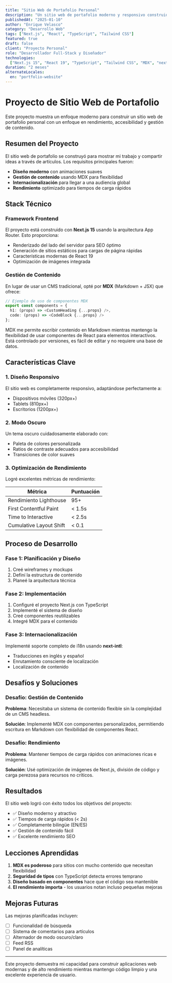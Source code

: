 ```yaml
---
title: "Sitio Web de Portafolio Personal"
description: "Un sitio web de portafolio moderno y responsivo construido con Next.js 15, con gestión de contenido MDX e internacionalización."
publishedAt: "2025-01-10"
author: "Enrique Velasco"
category: "Desarrollo Web"
tags: ["Next.js", "React", "TypeScript", "Tailwind CSS"]
featured: true
draft: false
client: "Proyecto Personal"
role: "Desarrollador Full-Stack y Diseñador"
technologies:
  ["Next.js 15", "React 19", "TypeScript", "Tailwind CSS", "MDX", "next-intl"]
duration: "2 meses"
alternateLocales:
  en: "portfolio-website"
---
```


# Proyecto de Sitio Web de Portafolio

Este proyecto muestra un enfoque moderno para construir un sitio web de portafolio personal con un enfoque en rendimiento, accesibilidad y gestión de contenido.

## Resumen del Proyecto

El sitio web de portafolio se construyó para mostrar mi trabajo y compartir ideas a través de artículos. Los requisitos principales fueron:

- **Diseño moderno** con animaciones suaves
- **Gestión de contenido** usando MDX para flexibilidad
- **Internacionalización** para llegar a una audiencia global
- **Rendimiento** optimizado para tiempos de carga rápidos

## Stack Técnico

### Framework Frontend

El proyecto está construido con **Next.js 15** usando la arquitectura App Router. Esto proporciona:

- Renderizado del lado del servidor para SEO óptimo
- Generación de sitios estáticos para cargas de página rápidas
- Características modernas de React 19
- Optimización de imágenes integrada

### Gestión de Contenido

En lugar de usar un CMS tradicional, opté por **MDX** (Markdown + JSX) que ofrece:

```typescript
// Ejemplo de uso de componentes MDX
export const components = {
  h1: (props) => <CustomHeading {...props} />,
  code: (props) => <CodeBlock {...props} />
};
```

<Callout type="success" title="¿Por qué MDX?">
  MDX me permite escribir contenido en Markdown mientras mantengo la
  flexibilidad de usar componentes de React para elementos interactivos. Está
  controlado por versiones, es fácil de editar y no requiere una base de datos.
</Callout>

## Características Clave

### 1. Diseño Responsivo

El sitio web es completamente responsivo, adaptándose perfectamente a:

- Dispositivos móviles (320px+)
- Tablets (810px+)
- Escritorios (1200px+)

### 2. Modo Oscuro

Un tema oscuro cuidadosamente elaborado con:

- Paleta de colores personalizada
- Ratios de contraste adecuados para accesibilidad
- Transiciones de color suaves

### 3. Optimización de Rendimiento

Logré excelentes métricas de rendimiento:

| Métrica                 | Puntuación |
| ----------------------- | ---------- |
| Rendimiento Lighthouse  | 95+        |
| First Contentful Paint  | < 1.5s     |
| Time to Interactive     | < 2.5s     |
| Cumulative Layout Shift | < 0.1      |

## Proceso de Desarrollo

### Fase 1: Planificación y Diseño

1. Creé wireframes y mockups
2. Definí la estructura de contenido
3. Planeé la arquitectura técnica

### Fase 2: Implementación

1. Configuré el proyecto Next.js con TypeScript
2. Implementé el sistema de diseño
3. Creé componentes reutilizables
4. Integré MDX para el contenido

### Fase 3: Internacionalización

Implementé soporte completo de i18n usando **next-intl**:

- Traducciones en inglés y español
- Enrutamiento consciente de localización
- Localización de contenido

## Desafíos y Soluciones

### Desafío: Gestión de Contenido

**Problema**: Necesitaba un sistema de contenido flexible sin la complejidad de un CMS headless.

**Solución**: Implementé MDX con componentes personalizados, permitiendo escritura en Markdown con flexibilidad de componentes React.

### Desafío: Rendimiento

**Problema**: Mantener tiempos de carga rápidos con animaciones ricas e imágenes.

**Solución**: Usé optimización de imágenes de Next.js, división de código y carga perezosa para recursos no críticos.

## Resultados

El sitio web logró con éxito todos los objetivos del proyecto:

- ✅ Diseño moderno y atractivo
- ✅ Tiempos de carga rápidos (< 2s)
- ✅ Completamente bilingüe (EN/ES)
- ✅ Gestión de contenido fácil
- ✅ Excelente rendimiento SEO

## Lecciones Aprendidas

1. **MDX es poderoso** para sitios con mucho contenido que necesitan flexibilidad
2. **Seguridad de tipos** con TypeScript detecta errores temprano
3. **Diseño basado en componentes** hace que el código sea mantenible
4. **El rendimiento importa** - los usuarios notan incluso pequeñas mejoras

## Mejoras Futuras

Las mejoras planificadas incluyen:

- [ ] Funcionalidad de búsqueda
- [ ] Sistema de comentarios para artículos
- [ ] Alternador de modo oscuro/claro
- [ ] Feed RSS
- [ ] Panel de analíticas

---

Este proyecto demuestra mi capacidad para construir aplicaciones web modernas y de alto rendimiento mientras mantengo código limpio y una excelente experiencia de usuario.
